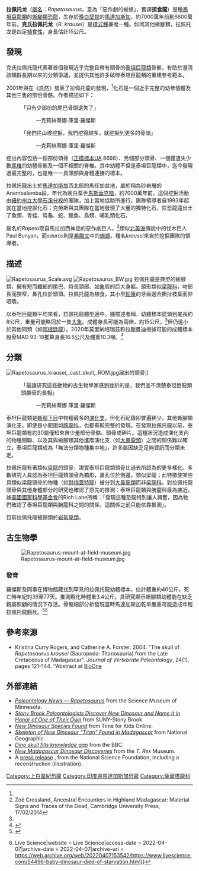 {{Automatic Taxobox
| taxon = Rapetosaurus
| fossil_range = [[晚白垩世|晚白垩世]],{{fossil_range|70|66}}
| image = FMNH Rapetosaurus.jpg 
| image_caption = [[菲爾德自然史博物館|菲爾德自然史博物館]]展出的幼體骨架
| authority = Curry Rogers & Forster, 2001
| type_species = '''克氏拉佩托龙<br/>''Rapetosaurus krausei'''''
| type_species_authority = Curry Rogers & Forster, 2001
}}

'''拉佩托龙'''（[[屬名|屬名]]：''Rapetosaurus''，意為「惡作劇的蜥蜴」，舊譯'''掠食龍'''）是種[[泰坦巨龍類|泰坦巨龍類]]的[[蜥腳類|蜥腳類]][[恐龍|恐龍]]，生存於[[晚白堊世|晚白堊世]]的[[馬達加斯加|馬達加斯加]]，約7000萬年前到6600萬年前。'''克氏拉佩托龙'''（''R. krausei''）是[[模式種|模式種]]兼唯一種。如同其他蜥腳類，拉佩托龙是四足[[植食性|植食性]]，身長估計15公尺。

==發現==
克氏拉佩托龍代表著首個發現近乎完整且帶有頭骨的[[泰坦巨龍類|泰坦巨龍類]]骨骸，有助於澄清該類群長期以來的分類爭議，並提供其他許多破碎泰坦巨龍類的重建參考範本。

2001年{{link-en|克莉絲蒂娜·庫里·羅傑斯|Kristina Curry Rogers}}與{{link-en|凱薩琳·弗斯特|Catherine A. Forster}}在《[[自然_(雜誌)|自然]]》發表了拉佩托龍的發現，<ref name=CurryRogers2001/>化石是一個近乎完整的幼年個體及其他三隻的部份骨骼。作者描述如下：
:「只有少部份的尾巴骨頭遺失了」
::—克莉絲蒂娜·庫里·羅傑斯

:「我們往山坡挖掘，我們挖得越多，就挖掘到更多的骨頭」
::—克莉絲蒂娜·庫里·羅傑斯
挖出內容包括一個部份頭骨（[[正模標本|正模標本]]UA 8698）、另個部分頭骨、一個僅遺失少數[[尾椎|尾椎]]的幼體骨骸及一個不相關的脊椎。其中幼體不但是泰坦巨龍類中，迄今發現過最完整的，也是唯一一具頭部與身體連接的標本。

拉佩托龍出土於[[馬達加斯加|馬達加斯加]]西北部的馬任加盆地，屬於稱為{{link-en|梅瓦雷諾層|Maevarano Formation}}砂岩層的Anembalemba段，年代為晚白堊世[[馬斯垂克階|馬斯垂克階]]，約7000萬年前。這個挖掘活動由[[紐約州立大學石溪分校|紐約州立大學石溪分校]]的團隊，加上當地{{link-en|塔那那利佛大學|University of Antananarivo}}協助所進行。團隊領導者{{link-en|大衛·克勞斯|David Krause}}自1993年起就在當地挖掘化石；克勞斯與其團隊在當地發現了大量的獨特化石，除恐龍還出土了魚類、青蛙、烏龜、蛇、鱷魚、鳥類、哺乳類化石。

屬名的''Rapeto''取自馬拉加西神話的惡作劇巨人{{link-en|拉佩托|HD 153950}}，<ref>Zoë Crossland, Ancestral Encounters in Highland Madagascar: Material Signs and Traces of the Dead, Cambridge University Press, 17/02/2014</ref>類似[[北美洲|北美洲]]傳說中的伐木巨人Paul Bunyan，而''sauros''則是[[希臘文|希臘文]]中的[[蜥蜴|蜥蜴]]。種名''krausei''來自於挖掘團隊的領導者{{link-en|戴維·克勞斯|David W. Krause}}。

==描述==
[[File:Rapetosaurus_Scale.svg|thumb]]
[[File:Rapetosaurus_BW.jpg|thumb]]
拉佩托龍是典型的蜥腳類，擁有短而纖細的尾巴、特長頸部、如[[象|象]]般的巨大身軀。頭形類似[[梁龍科|梁龍科]]，吻部長而狹窄，鼻孔位於頭頂。拉佩托龍為植食，其小型[[鉛筆|鉛筆]]的牙齒適合撕扯枝葉而非咀嚼。

以泰坦巨龍類平均來看，拉佩托龍體型適中。據描述者稱，幼體標本從頭到尾長約8公尺，重量可能略同於一隻[[大象|大象]]。成體身長可能為兩倍，約15公尺，<ref name=Montague2006/>但仍遠小於其他同類（如[[阿根廷龍|阿根廷龍]]）。2020年莫里納培瑞茲和拉臘曼迪根據可能的成體標本股骨MAD 93-18推算身長16.5公尺及體重10.3噸。<ref>{{Cite book|last=Molina-Perez & Larramendi|title=Dinosaur Facts and Figures: The Sauropods and Other Sauropodomorphs|publisher=Princeton University Press|year=2020|location=New Jersey|pages=265}}</ref>

==分類==
[[File:Rapetosaurus_krausei,_cast_skull,_ROM.jpg|thumb]]展出的頭骨]] 
:「最讓研究這些動物的古生物學家感到挫折的是，我們並不清楚泰坦巨龍類頭顱骨的長相」
::—克莉絲蒂娜·庫里·羅傑斯

泰坦巨龍類是[[蜥腳下目|蜥腳下目]]中物種最多的[[演化支|演化支]]，但化石紀錄卻普遍稀少。其他蜥腳類演化支，即使是小範圍如[[腕龍科|腕龍科]]，也都有較完整的發現。在發現拉佩托龍以前，泰坦巨龍類有約30屬僅知來自少量部分骨骼、頭骨或碎片。這種狀況造成演化支內的物種關聯、以及其與蜥腳類其他進階演化支（如[[大鼻龍類|大鼻龍類]]）之間的關係難以確立。泰坦巨龍類成為「無法分類物種集中地」，許多屬因缺乏足夠資訊而分類未定。

拉佩托龍有著類似[[梁龍|梁龍]]的頭骨，證實泰坦巨龍類頭骨比過去所認為的更多樣化。多數研究人員認為泰坦巨龍類頭骨為箱形，鼻孔位於側邊，類似梁龍；此特徵使某些具類似梁龍頭骨的物種（如[[耐梅蓋特龍|耐梅蓋特龍]]）被分到[[大鼻龍類|大鼻龍類]]而非[[梁龍科|梁龍科]]。對拉佩托龍頭骨與其他身體部分的研究也確認了原先的推測：泰坦巨龍類與腕龍科最為接近。據[[美國國家科學基金會|美國國家科學基金會]]的Rich Lane所稱：「發現這種恐龍特別讓人興奮，因為牠們確認了泰坦巨龍類與腕龍科之間的關係，這關係之前只能依靠推測」。

目前拉佩托龍被歸類於[[岩盔龍類|岩盔龍類]]。

==古生物學==
[[File:Rapetosaurus-mount-at-field-museum.jpg|thumb]] 
===發育===
羅傑斯及同事在博物館藏找到罕見的拉佩托龍幼體標本，估計體重約40公斤，死亡時年紀約39至77天。推測孵化時體重3.4公斤。具研究顯示蜥腳類幼體能在缺乏親屬照顧的情況下存活。骨骼細部分析發現當時馬達加斯加乾旱嚴重可能造成年輕拉佩托龍餓死。<ref>{{cite web| url = https://www.latimes.com/science/sciencenow/la-sci-sn-baby-dinosaur-titanosaur-20160421-story.html| title = Rapetosaurus krausei: Tiny titanosaurus was just a few weeks old, scientists say - Los Angeles Times| website = [[Los_Angeles_Times|Los Angeles Times]]| access-date = 2022-04-07| archive-date = 2022-04-07| archive-url = https://web.archive.org/web/20220407153623/https://www.latimes.com/science/sciencenow/la-sci-sn-baby-dinosaur-titanosaur-20160421-story.html}}</ref><ref>{{cite web|url = https://www.livescience.com/54496-baby-dinosaur-died-of-starvation.html|title = Lap Dinos? Gigantic Sauropods Started Out Chihuahua-Size {{!}} Live Science|website = Live Science|access-date = 2022-04-07|archive-date = 2022-04-07|archive-url = https://web.archive.org/web/20220407153542/https://www.livescience.com/54496-baby-dinosaur-died-of-starvation.html}}</ref>

==參考來源==
{{Reflist|refs=
<ref name=CurryRogers2001>{{cite journal | first1 = K. | last1 = Curry Rogers | first2 = C.A. | last2 = Forster | title = The last of the dinosaur titans: a new sauropod from Madagascar | journal = Nature | volume = 412 | issue = 6846 | pages = 530–534 | year = 2001 | doi = 10.1038/35087566 | pmid = 11484051 | bibcode = 2001Natur.412..530C | s2cid = 4347583 }}</ref>
<ref name=Montague2006>{{cite journal| last = Montague | first= J.R. | title = Estimates of body size and geological time of origin for 612 dinosaur genera (Saurischia, Ornithischia) | journal = Florida Scientist | volume = 69 | issue = 4| pages = 243–257| year = 2006 | jstor = 24321451 }}</ref>
}}
*Kristina Curry Rogers, and Catherine A. Forster. 2004. "The skull of ''Rapetosaurus krausei'' (Sauropoda: Titanosauria) from the Late Cretaceous of Madagascar". ''Journal of Vertebrate Paleontology'', 24(1), pages 121–144. ''Abstract at [http://www.bioone.org/bioone/?request=get-abstract&issn=0272-4634&volume=024&issue=01&page=0121 BioOne]

==外部連結==
* ''[https://web.archive.org/web/20041212044018/http://www.smm.org/research/Paleontology/Rapeto.php Paleontology News — Rapetosaurus]'' from the Science Museum of Minnesota.
* ''[https://web.archive.org/web/20051109121531/http://naples.cc.sunysb.edu/UAff/press.nsf/0/27c07f8d01443df985256a9b00651b11?OpenDocument Stony Brook Paleontologists Discover New Dinosaur and Name It in Honor of One of Their Own]'' from SUNY-Stony Brook.
* ''[https://web.archive.org/web/20070927212709/http://www.timeforkids.com/TFK/news/story/0,6260,169874,00.html New Dinosaur Species Found]'' from Time for Kids Online.
* ''[http://news.nationalgeographic.com/news/2001/08/0801_madagascardino.html Skeleton of New Dinosaur "Titan" Found in Madagascar] {{Wayback|url=http://news.nationalgeographic.com/news/2001/08/0801_madagascardino.html |date=20171008211553 }}'' from National Geographic.
* ''[http://news.bbc.co.uk/hi/english/sci/tech/newsid_1469000/1469608.stm Dino skull fills knowledge gap] {{Wayback|url=http://news.bbc.co.uk/hi/english/sci/tech/newsid_1469000/1469608.stm |date=20011108221529 }}'' from the BBC.
* ''[http://www.trexmuseum.org/newsalert.html New Madagascar Dinosaur Discoveries] {{Wayback|url=http://www.trexmuseum.org/newsalert.html |date=20200220170607 }}'' from the ''T. Rex'' Museum.
* A [http://www.nsf.gov/od/lpa/news/press/01/pr0161.htm press release] {{Wayback|url=http://www.nsf.gov/od/lpa/news/press/01/pr0161.htm |date=20200417212544 }}, from the National Science Foundation, including a reconstruction (illustration).

{{Sauropodomorpha|T.|state=expanded}}
{{Taxonbar|from=Q135300}}
{{Portalbar|生物學|恐龍}}

[[Category:上白堊紀恐龍|Category:上白堊紀恐龍]]
[[Category:印度與馬達加斯加恐龍|Category:印度與馬達加斯加恐龍]]
[[Category:薩爾塔龍科|Category:薩爾塔龍科]]